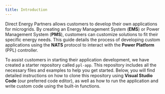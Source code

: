 ```yaml
---
title: Introduction
---
```


Direct Energy Partners allows customers to develop their own applications for microgrids. By creating an Energy Management System (**EMS**) or Power Management System (**PMS**), 
customers can customize solutions to fit their specific energy needs. This guide details the process of developing custom applications using the **NATS** protocol to interact with the **Power Platform** (PPL) controller.

To assist customers in starting their application development, we have created a starter repository called `ppl-app`. This repository includes all the necessary files and examples to help you get started. 
Below, you will find detailed instructions on how to clone this repository using **Visual Studio Code** (our preferred code editor), as well as how to run the application and write custom code using the built-in functions.